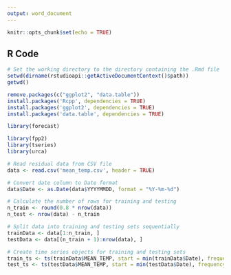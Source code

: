 ---
output: word_document
---

```{r setup, include=FALSE}
knitr::opts_chunk$set(echo = TRUE)
```

## R Code

```{r set-working-directory, include=FALSE}
# Set the working directory to the directory containing the .Rmd file
setwd(dirname(rstudioapi::getActiveDocumentContext()$path))
getwd()
```

```{r setup}
remove.packages(c("ggplot2", "data.table"))
install.packages('Rcpp', dependencies = TRUE)
install.packages('ggplot2', dependencies = TRUE)
install.packages('data.table', dependencies = TRUE)
```

```{r 2.42 question}
library(forecast)

library(fpp2)
library(tseries)
library(urca)

# Read residual data from CSV file
data <- read.csv('mean_temp.csv', header = TRUE)

# Convert date column to Date format
data$Date <- as.Date(data$YYYYMMDD, format = "%Y-%m-%d")

# Calculate the number of rows for training and testing
n_train <- round(0.8 * nrow(data))
n_test <- nrow(data) - n_train

# Split data into training and testing sets sequentially
trainData <- data[1:n_train, ]
testData <- data[(n_train + 1):nrow(data), ]

# Create time series objects for training and testing sets
train_ts <- ts(trainData$MEAN_TEMP, start = min(trainData$Date), frequency = 365)
test_ts <- ts(testData$MEAN_TEMP, start = min(testData$Date), frequency = 365)


```

